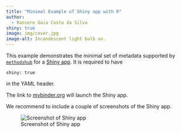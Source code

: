 ```yaml
---
title: "Minimal Example of Shiny app with R"
author:
  - Raniere Gaia Costa da Silva
shiny: true
image: img/cover.jpg
image-alt: Incandescent light bulb on.
---
```


This example demonstrates the minimal set of metadata supported by [`methodshub`](https://github.com/GESIS-Methods-Hub/methodshub) for a [Shiny app](https://shiny.posit.co/). It is required to have

```
shiny: true
```

in the YAML header.

The link to [mybinder.org](https://mybinder.org/) will launch the Shiny app.

We recommend to include a couple of screenshots of the Shiny app.

![Screenshot of Shiny app](img/screenshot.png)
